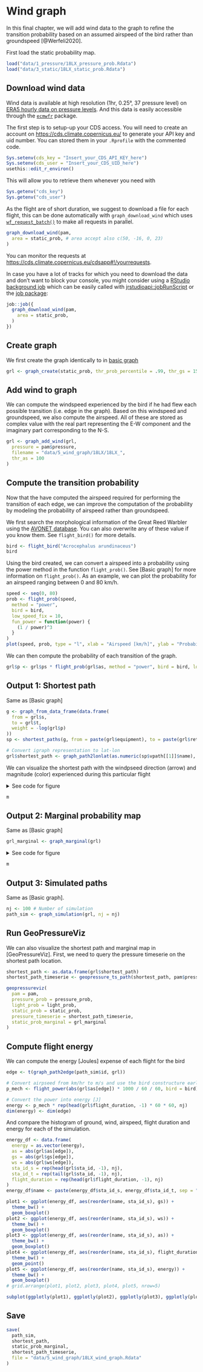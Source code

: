 # Wind graph

In this final chapter, we will add wind data to the graph to refine the transition probability based on an assumed airspeed of the bird rather than groundspeed [@Werfeli2020].

First load the static probability map. 

```r
load("data/1_pressure/18LX_pressure_prob.Rdata")
load("data/3_static/18LX_static_prob.Rdata")
```

## Download wind data

Wind data is available at high resolution (1hr, 0.25°, 37 pressure level) on [ERA5 hourly data on pressure levels](https://doi.org/10.24381/cds.bd0915c6). And this data is easily accessible through the [`ecmwfr`](https://bluegreen-labs.github.io/ecmwfr) package. 

The first step is to setup-up your CDS access. You will need to create an account on [https://cds.climate.copernicus.eu/](https://cds.climate.copernicus.eu/user/register) to generate your API key and uid number. You can stored them in your `.Rprofile` with the commented code.

```r
Sys.setenv(cds_key = "Insert_your_CDS_API_KEY_here")
Sys.setenv(cds_user = "Insert_your_CDS_UID_here")
usethis::edit_r_environ()
```

This will allow you to retrieve them whenever you need with

```r
Sys.getenv("cds_key")
Sys.getenv("cds_user")
```

As the flight are of short duration, we suggest to download a file for each flight, this can be done automatically with `graph_download_wind` which uses [`wf_request_batch()`](https://bluegreen-labs.github.io/ecmwfr/articles/advanced_vignette.html#batch-parallel-requests) to make all requests in parallel. 

```r
graph_download_wind(pam,
  area = static_prob, # area accept also c(50, -16, 0, 23)
)
```

You can monitor the requests at <https://cds.climate.copernicus.eu/cdsapp#!/yourrequests>.

In case you have a lot of tracks for which you need to download the data and don't want to block your console, you might consider using a [RStudio background job](https://solutions.rstudio.com/r/jobs/) which can be easily called with [jrstudioapi::jobRunScript](https://rstudio.github.io/rstudioapi/reference/jobRunScript.html) or the [job package](https://lindeloev.github.io/job/):

```r
job::job({
  graph_download_wind(pam,
    area = static_prob,
  )
})
```

## Create graph

We first create the graph identically to in [basic graph](/articles/basic-graph)

```r
grl <- graph_create(static_prob, thr_prob_percentile = .99, thr_gs = 150)
```

## Add wind to graph

We can compute the windspeed experienced by the bird if he had flew each possible transition (i.e. edge in the graph). Based on this windspeed and groundspeed, we also compute the airspeed. All of these are stored as complex value with the real part representing the E-W component and the imaginary part corresponding to the N-S.

```r
grl <- graph_add_wind(grl,
  pressure = pam$pressure,
  filename = "data/5_wind_graph/18LX/18LX_",
  thr_as = 100
)
```

## Compute the transition probability

Now that the have computed the airspeed required for performing the transition of each edge, we can improve the computation of the probability by modeling the probability of airspeed rather than groundspeed.

We first search the morphological information of the Great Reed Warbler using the [AVONET database](https://doi.org/10.6084/m9.figshare.16586228.v5). You can also overwrite any of these value if you know them. See `flight_bird()` for more details.

```r
bird <- flight_bird("Acrocephalus arundinaceus")
bird
```

Using the bird created, we can convert a airspeed into a probability using the power method in the function `flight_prob()`. See [Basic graph] for more information on `flight_prob()`.
As an example, we can plot the probability for an airspeed ranging between 0 and 80 km/h.

```r
speed <- seq(0, 80)
prob <- flight_prob(speed,
  method = "power",
  bird = bird,
  low_speed_fix = 10,
  fun_power = function(power) {
    (1 / power)^3
  }
)
plot(speed, prob, type = "l", xlab = "Airspeed [km/h]", ylab = "Probability")
```

We can then compute the probability of each transition of the graph.

```r
grl$p <- grl$ps * flight_prob(grl$as, method = "power", bird = bird, low_speed_fix = 10)
```

## Output 1: Shortest path

Same as [Basic graph]

```r
g <- graph_from_data_frame(data.frame(
  from = grl$s,
  to = grl$t,
  weight = -log(grl$p)
))
sp <- shortest_paths(g, from = paste(grl$equipment), to = paste(grl$retrieval))

# Convert igraph representation to lat-lon
grl$shortest_path <- graph_path2lonlat(as.numeric(sp$vpath[[1]]$name), grl)
```

We can visualize the shortest path with the windpseed direction (arrow) and magnitude (color) experienced during this particular flight

<details>

<summary>See code for figure </summary>

```r
fun_marker_color <- function(norm) {
  if (norm < 20) {
    "darkpurple"
  } else if (norm < 35) {
    "darkblue"
  } else if (norm < 50) {
    "lightblue"
  } else if (norm < 60) {
    "lightgreen"
  } else if (norm < 80) {
    "yellow"
  } else if (norm < 100) {
    "lightred"
  } else {
    "darkred"
  }
}
fun_NSEW <- function(angle) {
  angle <- angle %% (pi * 2)
  angle <- angle * 180 / pi
  if (angle < 45 / 2) {
    "E"
  } else if (angle < 45 * 3 / 2) {
    "NE"
  } else if (angle < 45 * 5 / 2) {
    "N"
  } else if (angle < 45 * 7 / 2) {
    "NW"
  } else if (angle < 45 * 9 / 2) {
    "W"
  } else if (angle < 45 * 11 / 2) {
    "SW"
  } else if (angle < 45 * 13 / 2) {
    "S"
  } else if (angle < 45 * 15 / 2) {
    "SE"
  } else {
    "E"
  }
}

sta_duration <- unlist(lapply(static_prob, function(x) {
  as.numeric(difftime(metadata(x)$temporal_extent[2], metadata(x)$temporal_extent[1], units = "days"))
}))

m <- leaflet(width = "100%") %>%
  addProviderTiles(providers$Stamen.TerrainBackground) %>%
  addFullscreenControl() %>%
  addPolylines(lng = grl$shortest_path$lon, lat = grl$shortest_path$lat, opacity = 1, color = "#808080", weight = 3) %>%
  addCircles(lng = grl$shortest_path$lon, lat = grl$shortest_path$lat, opacity = 1, color = "#000", weight = sta_duration^(0.3) * 10)

for (i_s in seq_len(grl$sz[3] - 1)) {
  if (grl$flight_duration[i_s] > 5) {
    edge <- which(grl$s == grl$shortest_path$id[i_s] & grl$t == grl$shortest_path$id[i_s + 1])

    label <- paste0(
      i_s, ": ", grl$flight[[i_s]]$start, " - ", grl$flight[[i_s]]$end, "<br>",
      "F. dur.: ", round(grl$flight_duration[i_s]), " h <br>",
      "GS: ", round(abs(grl$gs[edge])), " km/h, ", fun_NSEW(Arg(grl$gs[edge])), "<br>",
      "WS: ", round(abs(grl$ws[edge])), " km/h, ", fun_NSEW(Arg(grl$ws[edge])), "<br>",
      "AS: ", round(abs(grl$as[edge])), " km/h, ", fun_NSEW(Arg(grl$as[edge])), "<br>"
    )

    iconArrow <- makeAwesomeIcon(
      icon = "arrow-up",
      library = "fa",
      iconColor = "#FFF",
      iconRotate = (90 - Arg(grl$ws[edge]) / pi * 180) %% 360,
      squareMarker = TRUE,
      markerColor = fun_marker_color(abs(grl$ws[edge]))
    )

    m <- m %>% addAwesomeMarkers(
      lng = (grl$shortest_path$lon[i_s] + grl$shortest_path$lon[i_s + 1]) / 2,
      lat = (grl$shortest_path$lat[i_s] + grl$shortest_path$lat[i_s + 1]) / 2,
      icon = iconArrow, popup = label
    )
  }
}
```
</details>
```r
m
```

## Output 2: Marginal probability map

Same as [Basic graph]

```r
grl_marginal <- graph_marginal(grl)
```

<details>

<summary>See code for figure </summary>

```r
li_s <- list()
l <- leaflet(width = "100%") %>%
  addProviderTiles(providers$Stamen.TerrainBackground) %>%
  addFullscreenControl()
for (i_r in seq_len(length(grl_marginal))) {
  i_s <- metadata(static_prob[[i_r]])$sta_id
  info <- metadata(static_prob[[i_r]])$temporal_extent
  info_str <- paste0(i_s, " | ", info[1], "->", info[2])
  li_s <- append(li_s, info_str)
  l <- l %>%
    addRasterImage(grl_marginal[[i_r]], colors = "OrRd", opacity = 0.8, group = info_str) %>%
    addCircles(lng = grl$shortest_path$lon[i_s], lat = grl$shortest_path$lat[i_s], opacity = 1, color = "#000", weight = 10, group = info_str)
}
m <- l %>%
  addPolylines(lng = grl$shortest_path$lon, lat = grl$shortest_path$lat, opacity = .5, color = "#808080", weight = 0.5) %>%
  addCircles(lng = grl$shortest_path$lon, lat = grl$shortest_path$lat, opacity = .5, color = "#000", weight = sta_duration^(0.3) * 10) %>%
  addLayersControl(
    overlayGroups = li_s,
    options = layersControlOptions(collapsed = FALSE)
  ) %>%
  hideGroup(tail(li_s, length(li_s) - 1))
```
</details>
```r
m
```


## Output 3: Simulated paths

Same as [Basic graph].

```r
nj <- 100 # Number of simulation
path_sim <- graph_simulation(grl, nj = nj)
```

## Run GeoPressureViz

We can also visualize the shortest path and marginal map in [GeoPressureViz]. First, we need to query the pressure timeserie on the shortest path location. 

```r
shortest_path <- as.data.frame(grl$shortest_path)
shortest_path_timeserie <- geopressure_ts_path(shortest_path, pam$pressure)
```

```r
geopressureviz(
  pam = pam,
  pressure_prob = pressure_prob,
  light_prob = light_prob,
  static_prob = static_prob,
  pressure_timeserie = shortest_path_timeserie,
  static_prob_marginal = grl_marginal
)
```

## Compute flight energy

We can compute the energy [Joules] expense of each flight for the bird

```r
edge <- t(graph_path2edge(path_sim$id, grl))

# Convert airpseed from km/hr to m/s and use the bird constructure earlier to compute the mechanical power [W=J/s]
p_mech <- flight_power(abs(grl$as[edge]) * 1000 / 60 / 60, bird = bird)

# Convert the power into energy [J]
energy <- p_mech * rep(head(grl$flight_duration, -1) * 60 * 60, nj)
dim(energy) <- dim(edge)
```

And compare the histogram of ground, wind, airspeed, flight duration and energy for each of the simulation. 

```r
energy_df <- data.frame(
  energy = as.vector(energy),
  as = abs(grl$as[edge]),
  gs = abs(grl$gs[edge]),
  ws = abs(grl$ws[edge]),
  sta_id_s = rep(head(grl$sta_id, -1), nj),
  sta_id_t = rep(tail(grl$sta_id, -1), nj),
  flight_duration = rep(head(grl$flight_duration, -1), nj)
)
energy_df$name <- paste(energy_df$sta_id_s, energy_df$sta_id_t, sep = "-")

plot1 <- ggplot(energy_df, aes(reorder(name, sta_id_s), gs)) +
  theme_bw() +
  geom_boxplot()
plot2 <- ggplot(energy_df, aes(reorder(name, sta_id_s), ws)) +
  theme_bw() +
  geom_boxplot()
plot3 <- ggplot(energy_df, aes(reorder(name, sta_id_s), as)) +
  theme_bw() +
  geom_boxplot()
plot4 <- ggplot(energy_df, aes(reorder(name, sta_id_s), flight_duration)) +
  theme_bw() +
  geom_point()
plot5 <- ggplot(energy_df, aes(reorder(name, sta_id_s), energy)) +
  theme_bw() +
  geom_boxplot()
# grid.arrange(plot1, plot2, plot3, plot4, plot5, nrow=5)

subplot(ggplotly(plot1), ggplotly(plot2), ggplotly(plot3), ggplotly(plot4), ggplotly(plot5), nrows = 5, titleY = TRUE)
```

## Save
```r
save(
  path_sim,
  shortest_path,
  static_prob_marginal,
  shortest_path_timeserie,
  file = "data/5_wind_graph/18LX_wind_graph.Rdata"
)
```
